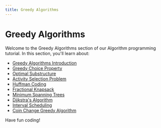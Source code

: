 ```yaml
---
title: Greedy Algorithms
---
```


# Greedy Algorithms

Welcome to the Greedy Algorithms section of our Algorithm programming tutorial. In this section, you'll learn about:

- [Greedy Algorithms Introduction](./0-greedy-algorithms-introduction.mdx)
- [Greedy Choice Property](./1-greedy-choice-property.mdx)
- [Optimal Substructure](./2-optimal-substructure.mdx)
- [Activity Selection Problem](./3-activity-selection.mdx)
- [Huffman Coding](./4-huffman-coding.mdx)
- [Fractional Knapsack](./5-fractional-knapsack.mdx)
- [Minimum Spanning Trees](./6-minimum-spanning-trees.mdx)
- [Dijkstra's Algorithm](./7-dijkstra-algorithm.mdx)
- [Interval Scheduling](./8-interval-scheduling.mdx)
- [Coin Change Greedy Algorithm](./9-coin-change-greedy.mdx)

Have fun coding!